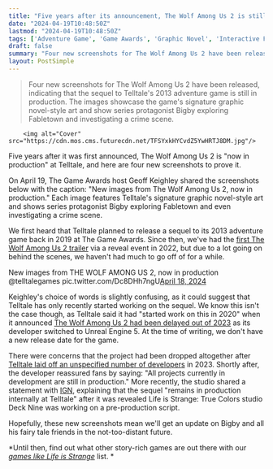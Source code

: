 ```yaml
---
title: "Five years after its announcement, The Wolf Among Us 2 is still 'in production' and gets four new screenshots"
date: "2024-04-19T10:48:50Z"
lastmod: "2024-04-19T10:48:50Z"
tags: ['Adventure Game', 'Game Awards', 'Graphic Novel', 'Interactive Fiction', 'Life is Strange', 'Telltale Games', 'The Wolf Among Us', 'The Wolf Among Us 2', 'Unreal Engine 5']
draft: false
summary: "Four new screenshots for The Wolf Among Us 2 have been released, indicating that the sequel to Telltale's 2013 adventure game is still in production. The images showcase the game's signature graphic novel-style art and show series protagonist Bigby exploring Fabletown and investigating a crime scene."
layout: PostSimple
---
```

> Four new screenshots for The Wolf Among Us 2 have been released, indicating that the sequel to Telltale's 2013 adventure game is still in production. The images showcase the game's signature graphic novel-style art and show series protagonist Bigby exploring Fabletown and investigating a crime scene.


        <img alt="Cover" src="https://cdn.mos.cms.futurecdn.net/TFSYxkHYCvdZ5YwHRTJ8DM.jpg"/>
        
Five years after it was first announced, The Wolf Among Us 2 is "now in production" at Telltale, and here are four new screenshots to prove it. 

On April 19, The Game Awards host Geoff Keighley shared the screenshots below with the caption: "New images from The Wolf Among Us 2, now in production." Each image features Telltale's signature graphic novel-style art and shows series protagonist Bigby exploring Fabletown and even investigating a crime scene. 

We first heard that Telltale planned to release a sequel to its 2013 adventure game back in 2019 at The Game Awards. Since then, we've had the [first The Wolf Among Us 2 trailer](https://www.gamesradar.com/the-wolf-among-us-2-debuts-first-trailer-and-2023-release-window/) via a reveal event in 2022, but due to a lot going on behind the scenes, we haven't had much to go off of for a while.

New images from THE WOLF AMONG US 2, now in production @telltalegames pic.twitter.com/Dc8DHh7ngU[April 18, 2024](https://twitter.com/geoffkeighley/status/1781096089136795906)

Keighley's choice of words is slightly confusing, as it could suggest that Telltale has only recently started working on the sequel. We know this isn't the case though, as Telltale said it had "started work on this in 2020" when it announced [The Wolf Among Us 2 had been delayed out of 2023](https://www.gamesradar.com/the-wolf-among-us-2-delayed-out-of-2023-as-the-devs-switch-to-unreal-5/) as its developer switched to Unreal Engine 5. At the time of writing, we don't have a new release date for the game. 

There were concerns that the project had been dropped altogether after [Telltale laid off an unspecified number of developers](https://www.gamesradar.com/the-wolf-among-us-2-is-unaffected-as-telltale-lays-off-an-unspecified-number-of-developers/) in 2023. Shortly after, the developer reassured fans by saying: "All projects currently in development are still in production." More recently, the studio shared a statement with [IGN](https://www.ign.com/articles/how-hidden-nazi-symbols-were-the-tip-of-a-toxic-iceberg-at-life-is-strange-developer-deck-nine), explaining that the sequel "remains in production internally at Telltale" after it was revealed Life is Strange: True Colors studio Deck Nine was working on a pre-production script. 

Hopefully, these new screenshots mean we'll get an update on Bigby and all his fairy tale friends in the not-too-distant future.

*Until then, find out what other story-rich games are out there with our *[<em>games like Life is Strange</em>](https://www.gamesradar.com/games-like-life-is-strange/)* list. *
        